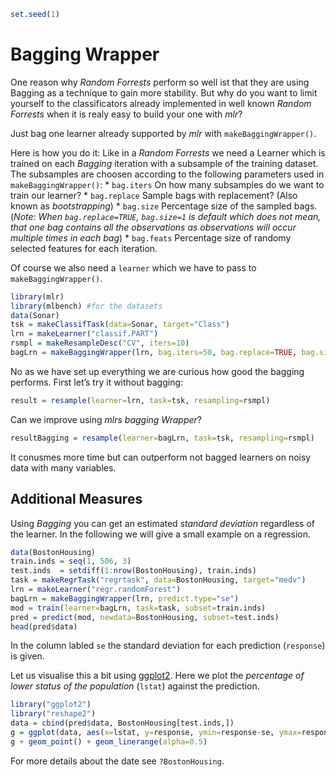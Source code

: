 ```r
set.seed(1)
```

Bagging Wrapper
========================================================

One reason why *Random Forrests* perform so well ist that they are using Bagging as a technique to gain more stability.
But why do you want to limit yourself to the classificators already implemented in well known *Random Forrests* when it is realy easy to build your one with *mlr*?

Just bag one learner already supported by *mlr* with `makeBaggingWrapper()`.

Here is how you do it:
Like in a *Random Forrests* we need a Learner which is trained on each *Bagging* iteration with a subsample of the training dataset.
The subsamples are choosen according to the following parameters used in `makeBaggingWrapper()`:
* `bag.iters` On how many subsamples do we want to train our learner?
* `bag.replace` Sample bags with replacement? (Also known as *bootstrapping*)
* `bag.size` Percentage size of the sampled bags. (*Note: When `bag.replace=TRUE`, `bag.size=1` is default which does not mean, that one bag contains all the observations as observations will occur multiple times in each bag*)
* `bag.feats` Percentage size of randomy selected features for each iteration. 

Of course we also need a `learner` which we have to pass to `makeBaggingWrapper()`.

```r
library(mlr)
library(mlbench) #for the datasets
data(Sonar)
tsk = makeClassifTask(data=Sonar, target="Class")
lrn = makeLearner("classif.PART")
rsmpl = makeResampleDesc("CV", iters=10)
bagLrn = makeBaggingWrapper(lrn, bag.iters=50, bag.replace=TRUE, bag.size=0.8, bag.feats=3/4, predict.type="prob")
```
No as we have set up everything we are curious how good the bagging performs.
First let's try it without bagging:
```r
result = resample(learner=lrn, task=tsk, resampling=rsmpl)
```
Can we improve using *mlrs bagging Wrapper*?
```r
resultBagging = resample(learner=bagLrn, task=tsk, resampling=rsmpl)
```
It conusmes more time but can outperform not bagged learners on noisy data with many variables.



Additional Measures
-------------------
Using *Bagging* you can get an estimated *standard deviation* regardless of the learner.
In the following we will give a small example on a regression.

```r
data(BostonHousing)
train.inds = seq(1, 506, 3)
test.inds  = setdiff(1:nrow(BostonHousing), train.inds)
task = makeRegrTask("regrtask", data=BostonHousing, target="medv") 
lrn = makeLearner("regr.randomForest")
bagLrn = makeBaggingWrapper(lrn, predict.type="se")
mod = train(learner=bagLrn, task=task, subset=train.inds)
pred = predict(mod, newdata=BostonHousing, subset=test.inds)
head(pred$data)
```
In the column labled `se` the standard deviation for each prediction (`response`) is given.

Let us visualise this a bit using [ggplot2](http://ggplot2.org/).
Here we plot the *percentage of lower status of the population* (`lstat`) against the prediction.
```r
library("ggplot2")
library("reshape2")
data = cbind(pred$data, BostonHousing[test.inds,])
g = ggplot(data, aes(x=lstat, y=response, ymin=response-se, ymax=response+se, col=age))
g + geom_point() + geom_linerange(alpha=0.5)
```
For more details about the date see `?BostonHousing`.

